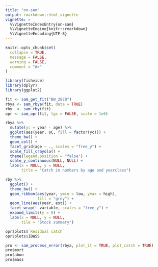 ```yaml
---
title: "on-sam"
output: rmarkdown::html_vignette
vignette: >
  %\VignetteIndexEntry{on-sam}
  %\VignetteEngine{knitr::rmarkdown}
  %\VignetteEncoding{UTF-8}
---
```


```r
knitr::opts_chunk$set(
  collapse = TRUE,
  message = FALSE,
  warning = FALSE,
  comment = "#>"
)
```

```r
library(fishvice)
library(dplyr)
library(ggplot2)
```


```r
fit <- sam_get_fit("BW_2020")
rbya <- sam_rbya(fit, data = TRUE)
rby  <- sam_rby(fit)
opr <- sam_opr(fit, lgs = FALSE, scale = 1e6)
```

```r
rbya %>% 
  mutate(yc = year - age) %>% 
  ggplot(aes(year, oC, fill = factor(yc))) +
  theme_bw() +
  geom_col() +
  facet_grid(age ~ ., scales = "free_y") +
  scale_fill_crayola() +
  theme(legend.position = "false") +
  scale_y_continuous(NULL, NULL) +
  labs(x = NULL, y = NULL,
       title = "Catch in numbers by age and yearclass")
```

```r
rby %>% 
  ggplot() + 
  theme_bw() +
  geom_ribbon(aes(year, ymin = low, ymax = high),
              fill = "grey") +
  geom_line(aes(year, est)) +
  facet_wrap(~ variable, scales = "free_y") +
  expand_limits(y = 0) +
  labs(x = NULL, y = NULL,
       tile = "Stock summary")
```

```r
opr$plots$`Residual catch`
opr$plots$IBWSS
```

```r
pro <- sam_process_error(rbya, plot_it = TRUE, plot_catch = TRUE)
pro$mort
pro$abun
pro$mass
```

